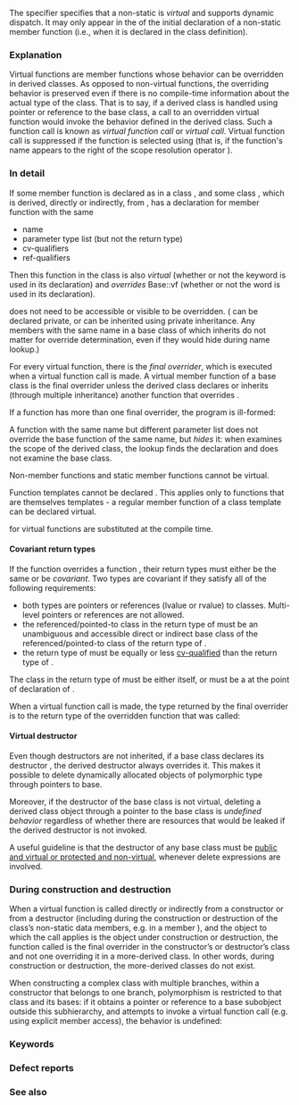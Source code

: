 {{title|{{tt|virtual}} function specifier}}
{{cpp/language/classes/navbar}}

The {{c|virtual}} specifier specifies that a non-static {{rlp|member functions|member function}} is ''virtual'' and supports dynamic dispatch. It may only appear in the {{spar|decl-specifier-seq}} of the initial declaration of a non-static member function (i.e., when it is declared in the class definition).

===Explanation===
Virtual functions are member functions whose behavior can be overridden in derived classes. As opposed to non-virtual functions, the overriding behavior is preserved even if there is no compile-time information about the actual type of the class. That is to say, if a derived class is handled using pointer or reference to the base class, a call to an overridden virtual function would invoke the behavior defined in the derived class. Such a function call is known as ''virtual function call'' or ''virtual call''. Virtual function call is suppressed if the function is selected using {{rlp|lookup|qualified name lookup}} (that is, if the function's name appears to the right of the scope resolution operator {{tt|::}}).

{{example|code=
#include &lt;iostream&gt;

struct Base
{
    virtual void f()
    {
        std::cout &lt;&lt; "base\n";
    }
};

struct Derived : Base
{
    void f() override // 'override' is optional
    {
        std::cout &lt;&lt; "derived\n";
    }
};

int main()
{
    Base b;
    Derived d;

    // virtual function call through reference
    Base&amp; br = b; // the type of br is Base&amp;
    Base&amp; dr = d; // the type of dr is Base&amp; as well
    br.f(); // prints "base"
    dr.f(); // prints "derived"

    // virtual function call through pointer
    Base* bp = &amp;b; // the type of bp is Base*
    Base* dp = &amp;d; // the type of dp is Base* as well
    bp-&gt;f(); // prints "base"
    dp-&gt;f(); // prints "derived"

    // non-virtual function call
    br.Base::f(); // prints "base"
    dr.Base::f(); // prints "base"
}
}}

===In detail===
If some member function {{tt|vf}} is declared as {{tt|virtual}} in a class {{tt|Base}}, and some class {{tt|Derived}}, which is derived, directly or indirectly, from {{tt|Base}}, has a declaration for member function with the same 
* name
* parameter type list (but not the return type)
* cv-qualifiers
* ref-qualifiers
Then this function in the class {{tt|Derived}} is also ''virtual'' (whether or not the keyword {{tt|virtual}} is used in its declaration) and ''overrides'' Base::vf (whether or not the word {{tt|override}} is used in its declaration).

{{tt|Base::vf}} does not need to be accessible or visible to be overridden. ({{tt|Base::vf}} can be declared private, or {{tt|Base}} can be inherited using private inheritance. Any members with the same name in a base class of {{tt|Derived}} which inherits {{tt|Base}} do not matter for override determination, even if they would hide {{tt|Base::vf}} during name lookup.)

{{source|1=
class B
{
    virtual void do_f(); // private member
public:
    void f() { do_f(); } // public interface
};

struct D : public B
{
    void do_f() override; // overrides B::do_f
};

int main()
{
    D d;
    B* bp = &amp;d;
    bp-&gt;f(); // internally calls D::do_f();
}
}}

For every virtual function, there is the ''final overrider'', which is executed when a virtual function call is made. A virtual member function {{tt|vf}} of a base class {{tt|Base}} is the final overrider unless the derived class declares or inherits (through multiple inheritance) another function that overrides {{tt|vf}}.

{{source|1=
struct A { virtual void f(); };     // A::f is virtual
struct B : A { void f(); };         // B::f overrides A::f in B
struct C : virtual B { void f(); }; // C::f overrides A::f in C

struct D : virtual B {}; // D does not introduce an overrider, B::f is final in D

struct E : C, D          // E does not introduce an overrider, C::f is final in E
{
    using A::f; // not a function declaration, just makes A::f visible to lookup
};

int main()
{
    E e;
    e.f();    // virtual call calls C::f, the final overrider in e
    e.E::f(); // non-virtual call calls A::f, which is visible in E
}
}}

If a function has more than one final overrider, the program is ill-formed:
{{source|1=
struct A
{
    virtual void f();
};

struct VB1 : virtual A
{
    void f(); // overrides A::f
};

struct VB2 : virtual A
{
    void f(); // overrides A::f
};

// struct Error : VB1, VB2
// {
//     // Error: A::f has two final overriders in Error
// };

struct Okay : VB1, VB2
{
    void f(); // OK: this is the final overrider for A::f
};

struct VB1a : virtual A {}; // does not declare an overrider

struct Da : VB1a, VB2
{
    // in Da, the final overrider of A::f is VB2::f
};
}}

A function with the same name but different parameter list does not override the base function of the same name, but ''hides'' it: when {{rlp|lookup|unqualified name lookup}} examines the scope of the derived class, the lookup finds the declaration and does not examine the base class.

{{source|1=
struct B
{
    virtual void f();
};

struct D : B
{
    void f(int); // D::f hides B::f (wrong parameter list)
};

struct D2 : D
{
    void f(); // D2::f overrides B::f (doesn't matter that it's not visible)
};

int main()
{
    B b;
    B&amp; b_as_b = b;
    
    D d;
    B&amp; d_as_b = d;
    D&amp; d_as_d = d;
    
    D2 d2;
    B&amp; d2_as_b = d2;
    D&amp; d2_as_d = d2;
    
    b_as_b.f();  // calls B::f()
    d_as_b.f();  // calls B::f()
    d2_as_b.f(); // calls D2::f()
    
    d_as_d.f();  // Error: lookup in D finds only f(int)
    d2_as_d.f(); // Error: lookup in D finds only f(int)
}
}}

{{rev begin}}
{{rev|since=c++11|
If a function is declared with the specifier {{tt|override}}, but does not override a virtual function, the program is ill-formed:
{{source|1=
struct B
{
    virtual void f(int);
};

struct D : B
{
    virtual void f(int) override;  // OK, D::f(int) overrides B::f(int)
    virtual void f(long) override; // Error: f(long) does not override B::f(int)
};
}}

If a function is declared with the specifier {{tt|final}}, and another function attempts to override it, the program is ill-formed:
{{source|1=
struct B
{
    virtual void f() const final;
};

struct D : B
{
    void f() const; // Error: D::f attempts to override final B::f
};
}}
}}
{{rev end}}

Non-member functions and static member functions cannot be virtual.

Function templates cannot be declared {{tt|virtual}}. This applies only to functions that are themselves templates - a regular member function of a class template can be declared virtual.

{{rrev|since=c++20|
Virtual functions (whether declared virtual or overriding one) cannot have any associated constraints.
{{source|1=
struct A
{
    virtual void f() requires true; // Error: constrained virtual function
};
}}

A {{rlpt|consteval}} virtual function must not override or be overidden by a non-{{tt|consteval}} virtual function.
}}

{{rlp|default arguments|Default arguments}} for virtual functions are substituted at the compile time.

====Covariant return types====
If the function {{tt|Derived::f}} overrides a function {{tt|Base::f}}, their return types must either be the same or be ''covariant''. Two types are covariant if they satisfy all of the following requirements:

* both types are pointers or references (lvalue or rvalue) to classes. Multi-level pointers or references are not allowed.
* the referenced/pointed-to class in the return type of {{tt|Base::f()}} must be an unambiguous and accessible direct or indirect base class of the referenced/pointed-to class of the return type of {{tt|Derived::f()}}.
* the return type of {{tt|Derived::f()}} must be equally or less [[cpp/language/cv | cv-qualified]] than the return type of {{tt|Base::f()}}.

The class in the return type of {{tt|Derived::f}} must be either {{tt|Derived}} itself, or must be a {{rlp|incomplete type|complete type}} at the point of declaration of {{tt|Derived::f}}.

When a virtual function call is made, the type returned by the final overrider is {{rlp|implicit cast|implicitly converted}} to the return type of the overridden function that was called:

{{source|1=
class B {};

struct Base
{
    virtual void vf1();
    virtual void vf2();
    virtual void vf3();
    virtual B* vf4();
    virtual B* vf5();
};

class D : private B
{
    friend struct Derived; // in Derived, B is an accessible base of D
};

class A; // forward-declared class is an incomplete type

struct Derived : public Base
{
    void vf1();    // virtual, overrides Base::vf1()
    void vf2(int); // non-virtual, hides Base::vf2()
//  char vf3();    // Error: overrides Base::vf3, but has different
                   // and non-covariant return type
    D* vf4();      // overrides Base::vf4() and has covariant return type
//  A* vf5();      // Error: A is incomplete type
};

int main()
{
    Derived d;
    Base&amp; br = d;
    Derived&amp; dr = d;

    br.vf1(); // calls Derived::vf1()
    br.vf2(); // calls Base::vf2()
//  dr.vf2(); // Error: vf2(int) hides vf2()

    B* p = br.vf4(); // calls Derived::vf4() and converts the result to B*
    D* q = dr.vf4(); // calls Derived::vf4() and does not convert the result to B*
}
}}

====Virtual destructor====
Even though destructors are not inherited, if a base class declares its destructor {{tt|virtual}}, the derived destructor always overrides it. This makes it possible to delete dynamically allocated objects of polymorphic type through pointers to base.

{{source|1=
class Base
{
public:
    virtual ~Base() { /* releases Base's resources */ }
};

class Derived : public Base
{
    ~Derived() { /* releases Derived's resources */ }
};

int main()
{
    Base* b = new Derived;
    delete b; // Makes a virtual function call to Base::~Base()
              // since it is virtual, it calls Derived::~Derived() which can
              // release resources of the derived class, and then calls
              // Base::~Base() following the usual order of destruction
}
}}

Moreover, if the destructor of the base class is not virtual, deleting a derived class object through a pointer to the base class is ''undefined behavior'' regardless of whether there are resources that would be leaked if the derived destructor is not invoked{{rev inl|since=c++20|, unless the selected deallocation function is a destroying {{lc|operator delete}}}}.

A useful guideline is that the destructor of any base class must be [https://github.com/isocpp/CppCoreGuidelines/blob/master/CppCoreGuidelines.md#Rc-dtor-virtual public and virtual or protected and non-virtual], whenever delete expressions are involved{{rev inl|since=c++11|, e.g. when implicitly used in {{lc|std::unique_ptr}}}}.

===During construction and destruction===
When a virtual function is called directly or indirectly from a constructor or from a destructor (including during the construction or destruction of the class’s non-static data members, e.g. in a member {{rlp|initializer list}}), and the object to which the call applies is the object under construction or destruction, the function called is the final overrider
in the constructor’s or destructor’s class and not one overriding it in a more-derived class. 
In other words, during construction or destruction, the more-derived classes do not exist.

When constructing a complex class with multiple branches, within a constructor that belongs to one branch, polymorphism is restricted to that class and its bases: if it obtains a pointer or reference to a base subobject outside this subhierarchy, and attempts to invoke a virtual function call (e.g. using explicit member access), the behavior is undefined:

{{source|1=
struct V
{
    virtual void f();
    virtual void g();
};

struct A : virtual V
{
    virtual void f(); // A::f is the final overrider of V::f in A
};

struct B : virtual V
{
    virtual void g(); // B::g is the final overrider of V::g in B
    B(V*, A*);
};

struct D : A, B
{
    virtual void f(); // D::f is the final overrider of V::f in D
    virtual void g(); // D::g is the final overrider of V::g in D

    // note: A is initialized before B
    D() : B((A*) this, this) {}
};

// the constructor of B, called from the constructor of D 
B::B(V* v, A* a)
{
    f(); // virtual call to V::f (although D has the final overrider, D doesn't exist)
    g(); // virtual call to B::g, which is the final overrider in B 

    v-&gt;g(); // v's type V is base of B, virtual call calls B::g as before

    a-&gt;f(); // a’s type A is not a base of B. it belongs to a different branch of the
            // hierarchy. Attempting a virtual call through that branch causes
            // undefined behavior even though A was already fully constructed in this
            // case (it was constructed before B since it appears before B in the list
            // of the bases of D). In practice, the virtual call to A::f will be
            // attempted using B's virtual member function table, since that's what
            // is active during B's construction)
}
}}

===Keywords===
{{ltt|cpp/keyword/virtual}}

===Defect reports===
{{dr list begin}}
{{dr list item|wg=cwg|dr=258|std=C++98|before=a non-const member function of a derived class might become&lt;br&gt;virtual because of a const virtual member function of its base|after=virtuality also require cv-&lt;br&gt;qualifications to be the same}}
{{dr list item|wg=cwg|dr=477|std=C++98|before=a friend declaration could contain the {{c|virtual}} specifier|after=not allowed}}
{{dr list item|wg=cwg|dr=1516|std=C++98|before=the definition of the terms "virtual function call"&lt;br&gt;and "virtual call" were not provided|after=provided}}
{{dr list end}}

===See also===
{{dsc begin}}
{{dsc|{{rlp|derived class|derived classes and modes of inheritance}}}}
{{dsc inc|cpp/language/dsc override}}
{{dsc inc|cpp/language/dsc final}}
{{dsc end}}

{{langlinks|de|es|fr|it|ja|pt|ru|zh}}